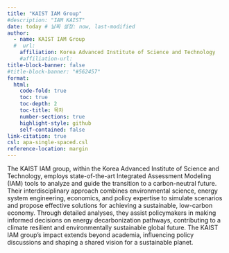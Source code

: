 ```yaml
---
title: "KAIST IAM Group"
#description: "IAM KAIST"
date: today # 날짜 설정: now, last-modified
author:
  - name: KAIST IAM Group
  #  url: 
    affiliation: Korea Advanced Institute of Science and Technology
    #affiliation-url: 
title-block-banner: false
#title-block-banner: "#562457"
format:
  html:
    code-fold: true
    toc: true
    toc-depth: 2
    toc-title: 목차
    number-sections: true
    highlight-style: github    
    self-contained: false
link-citation: true
csl: apa-single-spaced.csl
reference-location: margin
---
```


The KAIST IAM group, within the Korea Advanced Institute of Science and Technology, employs state-of-the-art Integrated Assessment Modeling (IAM) tools to analyze and guide the transition to a carbon-neutral future. Their interdisciplinary approach combines environmental science, energy system engineering, economics, and policy expertise to simulate scenarios and propose effective solutions for achieving a sustainable, low-carbon economy. Through detailed analyses, they assist policymakers in making informed decisions on energy decarbonization pathways, contributing to a climate resilient and environmentally sustainable global future. The KAIST IAM group's impact extends beyond academia, influencing policy discussions and shaping a shared vision for a sustainable planet.
